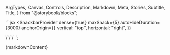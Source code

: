   ArgTypes,
  Canvas,
  Controls,
  Description,
  Markdown,
  Meta,
  Stories,
  Subtitle,
  Title,
} from "@storybook/blocks";

\`\`\`jsx
<SnackbarProvider
  dense={true}
  maxSnack={5}
  autoHideDuration={3000}
  anchorOrigin={{
    vertical: "top",
    horizontal: "right",
  }}
>
  <App />
</SnackbarProvider>
\`\`\`
`;

<Meta of={SnackbarStories} />

<Title>Snackbar Provider</Title>

<Description of={SnackbarStories} />

<Markdown>{markdownContent}</Markdown>

<ArgTypes of={SnackbarProvider} />

<Title>Snackbar</Title>

<Canvas of={SnackbarStories.Default} />

<Controls of={SnackbarStories.Default} />

<Stories of={SnackbarStories} />
